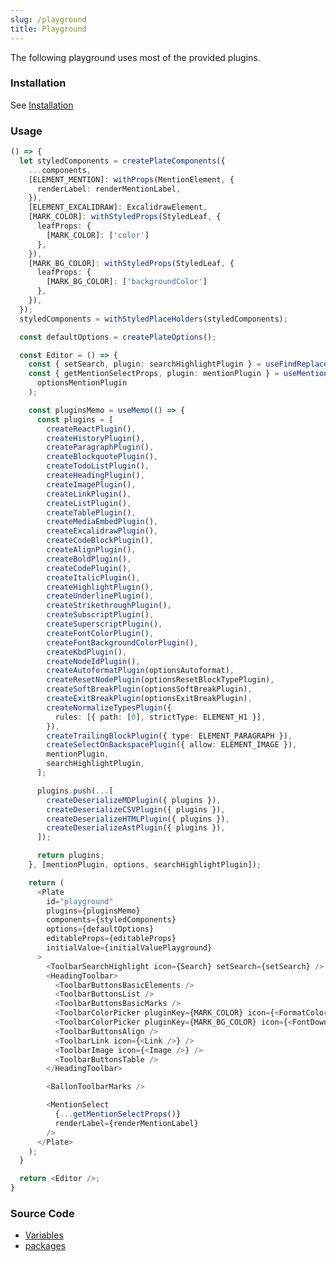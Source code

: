 ```yaml
---
slug: /playground
title: Playground
---
```


The following playground uses most of the provided plugins.

### Installation

See [Installation](/docs/installation)

### Usage

```ts live
() => {
  let styledComponents = createPlateComponents({
    ...components,
    [ELEMENT_MENTION]: withProps(MentionElement, {
      renderLabel: renderMentionLabel,
    }),
    [ELEMENT_EXCALIDRAW]: ExcalidrawElement,
    [MARK_COLOR]: withStyledProps(StyledLeaf, {
      leafProps: {
        [MARK_COLOR]: ['color']
      },
    }),
    [MARK_BG_COLOR]: withStyledProps(StyledLeaf, {
      leafProps: {
        [MARK_BG_COLOR]: ['backgroundColor']
      },
    }),
  });
  styledComponents = withStyledPlaceHolders(styledComponents);

  const defaultOptions = createPlateOptions();

  const Editor = () => {
    const { setSearch, plugin: searchHighlightPlugin } = useFindReplacePlugin();
    const { getMentionSelectProps, plugin: mentionPlugin } = useMentionPlugin(
      optionsMentionPlugin
    );

    const pluginsMemo = useMemo(() => {
      const plugins = [
        createReactPlugin(),
        createHistoryPlugin(),
        createParagraphPlugin(),
        createBlockquotePlugin(),
        createTodoListPlugin(),
        createHeadingPlugin(),
        createImagePlugin(),
        createLinkPlugin(),
        createListPlugin(),
        createTablePlugin(),
        createMediaEmbedPlugin(),
        createExcalidrawPlugin(),
        createCodeBlockPlugin(),
        createAlignPlugin(),
        createBoldPlugin(),
        createCodePlugin(),
        createItalicPlugin(),
        createHighlightPlugin(),
        createUnderlinePlugin(),
        createStrikethroughPlugin(),
        createSubscriptPlugin(),
        createSuperscriptPlugin(),
        createFontColorPlugin(),
        createFontBackgroundColorPlugin(),
        createKbdPlugin(),
        createNodeIdPlugin(),
        createAutoformatPlugin(optionsAutoformat),
        createResetNodePlugin(optionsResetBlockTypePlugin),
        createSoftBreakPlugin(optionsSoftBreakPlugin),
        createExitBreakPlugin(optionsExitBreakPlugin),
        createNormalizeTypesPlugin({
          rules: [{ path: [0], strictType: ELEMENT_H1 }],
        }),
        createTrailingBlockPlugin({ type: ELEMENT_PARAGRAPH }),
        createSelectOnBackspacePlugin({ allow: ELEMENT_IMAGE }),
        mentionPlugin,
        searchHighlightPlugin,
      ];

      plugins.push(...[
        createDeserializeMDPlugin({ plugins }),
        createDeserializeCSVPlugin({ plugins }),
        createDeserializeHTMLPlugin({ plugins }),
        createDeserializeAstPlugin({ plugins }),
      ]);

      return plugins;
    }, [mentionPlugin, options, searchHighlightPlugin]);

    return (
      <Plate
        id="playground"
        plugins={pluginsMemo}
        components={styledComponents}
        options={defaultOptions}
        editableProps={editableProps}
        initialValue={initialValuePlayground}
      >
        <ToolbarSearchHighlight icon={Search} setSearch={setSearch} />
        <HeadingToolbar>
          <ToolbarButtonsBasicElements />
          <ToolbarButtonsList />
          <ToolbarButtonsBasicMarks />
          <ToolbarColorPicker pluginKey={MARK_COLOR} icon={<FormatColorText />} />
          <ToolbarColorPicker pluginKey={MARK_BG_COLOR} icon={<FontDownload />} />
          <ToolbarButtonsAlign />
          <ToolbarLink icon={<Link />} />
          <ToolbarImage icon={<Image />} />
          <ToolbarButtonsTable />
        </HeadingToolbar>

        <BallonToolbarMarks />

        <MentionSelect
          {...getMentionSelectProps()}
          renderLabel={renderMentionLabel}
        />
      </Plate>
    );
  }

  return <Editor />;
}
```

### Source Code

- [Variables](https://github.com/udecode/plate/blob/main/docs/src/live/live.tsx)
- [packages](https://github.com/udecode/plate/tree/main/packages)
